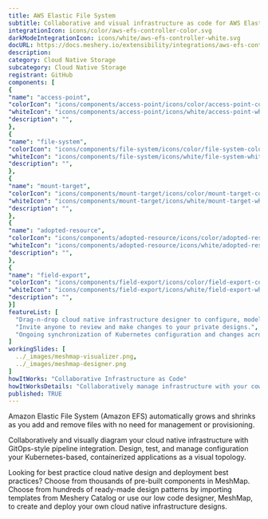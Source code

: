```yaml
---
title: AWS Elastic File System
subtitle: Collaborative and visual infrastructure as code for AWS Elastic File System
integrationIcon: icons/color/aws-efs-controller-color.svg
darkModeIntegrationIcon: icons/white/aws-efs-controller-white.svg
docURL: https://docs.meshery.io/extensibility/integrations/aws-efs-controller
description: 
category: Cloud Native Storage
subcategory: Cloud Native Storage
registrant: GitHub
components: [
{
"name": "access-point",
"colorIcon": "icons/components/access-point/icons/color/access-point-color.svg",
"whiteIcon": "icons/components/access-point/icons/white/access-point-white.svg",
"description": "",
},
{
"name": "file-system",
"colorIcon": "icons/components/file-system/icons/color/file-system-color.svg",
"whiteIcon": "icons/components/file-system/icons/white/file-system-white.svg",
"description": "",
},
{
"name": "mount-target",
"colorIcon": "icons/components/mount-target/icons/color/mount-target-color.svg",
"whiteIcon": "icons/components/mount-target/icons/white/mount-target-white.svg",
"description": "",
},
{
"name": "adopted-resource",
"colorIcon": "icons/components/adopted-resource/icons/color/adopted-resource-color.svg",
"whiteIcon": "icons/components/adopted-resource/icons/white/adopted-resource-white.svg",
"description": "",
},
{
"name": "field-export",
"colorIcon": "icons/components/field-export/icons/color/field-export-color.svg",
"whiteIcon": "icons/components/field-export/icons/white/field-export-white.svg",
"description": "",
}]
featureList: [
  "Drag-n-drop cloud native infrastructure designer to configure, model, and deploy your workloads.",
  "Invite anyone to review and make changes to your private designs.",
  "Ongoing synchronization of Kubernetes configuration and changes across any number of clusters."
]
workingSlides: [
  ../_images/meshmap-visualizer.png,
  ../_images/meshmap-designer.png
]
howItWorks: "Collaborative Infrastructure as Code"
howItWorksDetails: "Collaboratively manage infrastructure with your coworkers synchronously sharing the same designs."
published: TRUE
---
```

<p>
Amazon Elastic File System (Amazon EFS) automatically grows and shrinks as you add and remove files with no need for management or provisioning.
</p>
<p>
    Collaboratively and visually diagram your cloud native infrastructure with GitOps-style pipeline integration. Design, test, and manage configuration your Kubernetes-based, containerized applications as a visual topology.
</p>
<p>
    Looking for best practice cloud native design and deployment best practices? Choose from thousands of pre-built components in MeshMap. Choose from hundreds of ready-made design patterns by importing templates from Meshery Catalog or use our low code designer, MeshMap, to create and deploy your own cloud native infrastructure designs.
</p>
